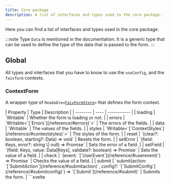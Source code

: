 ```yaml
---
title: Core package
description: A list of interfaces and types used in the core package.
---
```



Here you can find a list of interfaces and types used in the core package.

:::note
Type `Data` is mentioned in the documentation. It is a generic type that can be used to define the type of the data that is passed to the form.
:::

## Global

All types and interfaces that you have to know to use the `useConfig`, and the `faivform` contexts.

### ContextForm

A wrapper type of `Readable<`[`FaivFormStore`](/reference/#faivformstore)`>` that defines the form context.

<Tabs>
  <TabItem label="Definition">
    | Property | Type | Description |
    | -------- | ---- | ----------- |
    | loading | `Writable<boolean>` | Whether the form is loading or not. |
    | errors | `Writable<`[`Errors`](/reference/#errors)`<Data>>` | The errors of the fields. |
    | data | `Writable<Data>` | The values of the fields. |
    | styles | `Writable<`[`ContextStyles`](/reference/#contextstyles)`>` | The styles of the form. |
    | reset | `(clear?: boolean, starting?: Data) => void` | Resets the form. |
    | setError | `(field: Keys, error?: string \| null) => Promise<void>` | Sets the error of a field. |
    | setField | `(field: Keys, value: Data[Keys], validate?: boolean) => Promise<void>` | Sets the value of a field. |
    | check | `(event: `[`UserEvent`](/reference/#userevent)`<HTMLInputElement \| HTMLTextAreaElement, FocusEvent \| Event>) => Promise<void>` | Checks the value of a field. |
    | submit | `submit<T = Data>(action: `[`SubmitAction`](/reference/#submitaction)`<T>, config?: `[`SubmitConfig`](/reference/#submitconfig)`<T>) => `[`Submit`](/reference/#submit)` | Submits the form. |
  </TabItem>
  <TabItem label="Usage">
    ```svelte
    <script lang="ts">
      import { useForm } from "@tuentyfaiv/svelte-form";

      import type { ContextForm } from "@tuentyfaiv/svelte-form";

      const form: ContextForm<Data> = useForm("myform");
    </script>
    ```
  </TabItem>
</Tabs>

### ContextStyles

An interface that defines the field styles.

<Tabs>
  <TabItem label="Definition">
    | Property | Type | Description |
    | -------- | ---- | ----------- |
    | replace | `boolean \| undefined` | Whether the styles should replace the default styles or not. |
    | field | [`FieldStyles`](/reference/#fieldstyles) \| `undefined` | The styles of the [`Field`](/components/field/). |
    | select | [`SelectStyles`](/reference/#selectstyles) \| `undefined` | The styles of the [`Select`](/components/select/). |
    | option | [`OptionStyles`](/reference/#optionstyles) \| `undefined` | The styles of the [`Option`](/components/option/). |
    | file | [`FileStyles`](/reference/#filestyles) \| `undefined` | The styles of the [`File`](/components/file/). |
    | errors | [`ErrorsStyles`](/reference/#errorsstyles) \| `undefined` | The styles of the [`Errors`](/components/errors/). |
  </TabItem>
  <TabItem label="Usage">
    ```svelte
    <script lang="ts">
      import { useConfig, faivform, Field } from "@tuentyfaiv/svelte-form";
      import type { ContextStyles } from "@tuentyfaiv/svelte-form";

      const styles: ContextStyles = {
        // ... styles
      };

      // in root app
      useConfig(styles);
      // or in component
      const form = faivform({
        // ...config
        styles,
      });
    </script>

    // or pass directly
    <Field name="some-field" {styles} />

    ```
  </TabItem>
</Tabs>

## Faivform

All types and interfaces that you have to know to use the core package.

### FaivFormConfig

An interface that defines the config of the form.

<Tabs>
  <TabItem label="Properties">
    | Property | Type | Description |
    | -------- | ---- | ----------- |
    | fields | [`FieldsSchema`](/reference/#fieldsschema) \| [`Adapter`](/reference/#adapter) | The fields of the form. |
    | styles | [`ContextStyles`](/reference/#contextstyles) \| `undefined` | The styles of the form. |
    | context | `string \| undefined` | The context of the form. |
  </TabItem>
  <TabItem label="Usage">
    ```svelte
    <script lang="ts">
      import { faivform } from "@tuentyfaiv/svelte-form";

      import type { FaivFormConfig } from "@tuentyfaiv/svelte-form";

      const config: FaivFormConfig = {
        // ... config
      };

      const form = faivform(config);
    </script>
    ```
  </TabItem>
</Tabs>

### FaivFormStore

An interface that defines the store of the form.

<Tabs>
  <TabItem label="Properties">
    | Property | Type | Description |
    | -------- | ---- | ----------- |
    | loading | `Writable<boolean>` | Whether the form is loading or not. |
    | errors | `Writable<`[`Errors`](/reference/#errors)`<Data>>` | The errors of the fields. |
    | data | `Writable<Data>` | The values of the fields. |
    | styles | `Writable<`[`ContextStyles`](/reference/#contextstyles)`>` | The styles of the form. |
    | reset | `(clear?: boolean, starting?: Data) => void` | Resets the form. |
    | setError | `(field: Keys, error?: string \| null) => Promise<void>` | Sets the error of a field. |
    | setField | `(field: Keys, value: Data[Keys], validate?: boolean) => Promise<void>` | Sets the value of a field. |
    | check | `(event: `[`UserEvent`](/reference/#userevent)`<HTMLInputElement \| HTMLTextAreaElement, FocusEvent \| Event>) => Promise<void>` | Checks the value of a field. |
    | submit | `submit<T = Data>(action: `[`SubmitAction`](/reference/#submitaction)`<T>, config?: `[`SubmitConfig`](/reference/#submitconfig)`<T>) => `[`Submit`](/reference/#submit)` | Submits the form. |
  </TabItem>
  <TabItem label="Usage">
    ```svelte
    <script lang="ts">
      import { faivform } from "@tuentyfaiv/svelte-form";

      import type { Readable } from "svelte/store";
      import type { FaivFormStore } from "@tuentyfaiv/svelte-form";

      const form: Readable<FaivFormStore<Data>> = faivform({
        // ... config
      });
      const { ...methodsAndStores } = $form;
    </script>
    ```
  </TabItem>
</Tabs>

### Adapter
An abstract class that defines the methods that an adapter must implement.

<Tabs>
  <TabItem label="Definition">
    | Method | Description |
    | ------ | ----------- |
    | `initial(): { fields: Data; errors: `[`Errors`](/reference/#errors)`<Data>; }` | Returns the initial values of the fields and errors. |
    | `validate<T = Data>(data: T): Promise<void>` | Validates the data. |
    | `field(field: keyof Data, value: Data[keyof Data], errors: Writable<`[`Errors`](/reference/#errors)`<Data>>): Promise<void>` | Validates a field. |
    | `errors(error: unknown, errors: Writable<`[`Errors`](/reference/#errors)`<Data>>, handle?: (error: unknown) => (void \| Promise<void>)): Promise<void>` | Handles an error. |
  </TabItem>
  <TabItem label="Usage">
    ```typescript
    import { Adapter } from "@tuentyfaiv/svelte-form";

    class MyAdapter extends Adapter {
      // ... implementation
    }
    ```
  </TabItem>
</Tabs>

### SubmitAction

An type that defines the submit action.

<Tabs>
  <TabItem label="Properties">
    | Property | Type | Description |
    | -------- | ---- | ----------- |
    | values | `Data` | The values of the form. |
  </TabItem>
  <TabItem label="Usage">
    ```typescript
    import type { SubmitAction } from "@tuentyfaiv/svelte-form";

    const submitAction: SubmitAction<Data> = async (values) => {
      // ... do something with the values
    }
    ```
  </TabItem>
</Tabs>

### SubmitConfig

An interface that defines the submit config.

<Tabs>
  <TabItem label="Properties">
    | Property | Type | Description |
    | -------- | ---- | ----------- |
    | error | `((error: unknown) => (void \| Promise<void>)) \| undefined` | A function that handles the error. |
    | finish | `VoidFunction \| undefined` | A function that is called when the submit action is finished whether it was successful or not. |
    | reset | `boolean \| undefined` | Whether the form should be reset or not. |
    | initial | `Data \| undefined` | The initial values of the form. |
  </TabItem>
  <TabItem label="Usage">
    ```typescript
    import type { SubmitConfig } from "@tuentyfaiv/svelte-form";

    const submitConfig: SubmitConfig<Data> = {
      // ... config
    }
    ```
  </TabItem>
</Tabs>

### Submit

An type that defines the function that is called when the form is submitted.

<Tabs>
  <TabItem label="Definition">
    | Property | Type | Description |
    | -------- | ---- | ----------- |
    | event | [`UserEvent`](/reference/#userevent)`<HTMLFormElement, SubmitEvent>` | The submit event. |
  </TabItem>
  <TabItem label="Usage">
    ```svelte
    <script lang="ts">
      import { faivform } from "@tuentyfaiv/svelte-form";

      import type { Submit } from "@tuentyfaiv/svelte-form";

      const form = faivform({
        fields: // ... schema or adapter
      });

      const handleSubmit: Submit = $form.submit(async (values) => {
        // ... do something with the values
      });
    </script>

    <form on:submit={handleSubmit}>
      <!-- ... Fields -->
    </form>
    ```
  </TabItem>
</Tabs>

### UserEvent

An object type that defines the user event. It extends the native event to safely access the current target.

<Tabs>
  <TabItem label="Definition">
    | Property | Type | Description |
    | -------- | ---- | ----------- |
    | currentTarget | `EventTarget & Element` | The current target of the event. |
    | ... | `Event` | All the properties of the event used. |
  </TabItem>
  <TabItem label="Usage">
    ```typescript
    import type { UserEvent } from "@tuentyfaiv/svelte-form";

    function handleEvent(event: UserEvent<HTMLInputElement>) {
      // ... do something with the current target
    }
    ```
  </TabItem>
</Tabs>

### Errors

An object type that defines the errors of the fields.

<Tabs>
  <TabItem label="Definition">
    | Property | Type | Description |
    | -------- | ---- | ----------- |
    | \[field\] | `string \| null` | The error of a field. |
  </TabItem>
  <TabItem label="Usage">
    ```typescript
    import type { Errors } from "@tuentyfaiv/svelte-form";

    const errors: Errors<Data> = {
      // ... errors
    };
    ```
  </TabItem>
</Tabs>

## Schemas

All schemas are defined using TypeScript types. This means that you can use them to define the type of your data.

### FieldsSchema

A object type that defines a schema for a set of fields.

<Tabs>
  <TabItem label="Definition">
    | Property | Type | Description |
    | -------- | ---- | ----------- |
    | \[field\] | [`Schema`](/reference/#schema) \| [`FieldPropSchema`](/reference/#fieldpropschema) \| [`ArraySchema`](/reference/#arrayschema) \| `FieldsSchema` | A field schema. |
  </TabItem>
  <TabItem label="Usage">
    ```typescript
    import type { FieldsSchema } from "@tuentyfaiv/svelte-form";

    const schema = {
      // ... fields
    } satisfies FieldsSchema;
    ```
  </TabItem>
</Tabs>

### Schema

A type that defines the type of a field.

<Tabs>
  <TabItem label="Definition">
    | Value | Description |
    | ----- | ----------- |
    | `RegExp` | A regular expression. |
    | `"string"` | A string. |
    | `"number"` | A number. |
    | `"boolean"` | A boolean. |
    | `"date"` | A date. |
    | `"file"` | A file. |
  </TabItem>
  <TabItem label="Usage">
    ```typescript
    import type { Schema } from "@tuentyfaiv/svelte-form";

    const fieldSchema: Schema = "string";
    ```
  </TabItem>
</Tabs>

### FieldPropSchema

A object type that defines the type of a field.

<Tabs>
  <TabItem label="Definition">
    | Property | Type | Description |
    | -------- | ---- | ----------- |
    | type | [`Schema`](/reference/#schema) | The type of the field. |
    | required | `boolean \| undefined` | Whether the field is required or not. |
    | min | `number \| undefined` | The minimum value of the field. |
    | max | `number \| undefined` | The maximum value of the field. |
  </TabItem>
  <TabItem label="Usage">
    ```typescript
    import type { FieldPropSchema } from "@tuentyfaiv/svelte-form";

    const fieldSchema: FieldPropSchema = {
      type: "string",
      required: true,
      min: 5,
      max: 10,
    };
    ```
  </TabItem>
</Tabs>

### ArraySchema

A object type that defines the type of an array.

<Tabs>
  <TabItem label="Definition">
    | Property | Type | Description |
    | -------- | ---- | ----------- |
    | type | `"array"` | Indicates that the field is an array. |
    | item | [`Schema`](/reference/#schema) \| [`FieldPropSchema`](/reference/#fieldpropschema) \| `ArraySchema` \| [`FieldsSchema`](/reference/#fieldsschema) | The type of the items in the array. |
    | required | `boolean \| undefined` | Whether the array is required or not. |
    | min | `number \| undefined` | The minimum length of the array. |
    | max | `number \| undefined` | The maximum length of the array. |
  </TabItem>
  <TabItem label="Usage">
    ```typescript
    import type { ArraySchema } from "@tuentyfaiv/svelte-form";

    const arraySchema: ArraySchema = {
      type: "array",
      item: "string",
      required: true,
      min: 5,
      max: 10,
    };
    ```
  </TabItem>
</Tabs>

## Styles

All types and interfaces that you have to know to use the styles.

### FieldStyles

An interface that defines the field styles.

<Tabs>
  <TabItem label="Definition">
    | Property | Type | Description |
    | -------- | ---- | ----------- |
    | container | `string \| undefined` | Field container class |
    | label | `string \| undefined` | Field label class |
    | input | `string \| undefined` | Field input class |
    | area | `string \| undefined` | Field type textarea class |
    | check | `string \| undefined` | Field type checkbox class |
    | action | `string \| undefined` | Field type password action class |
    | icon | `string \| undefined` | Field type password icon class |
    | checked | `string \| undefined` | Field type checkbox checked icon |
    | error | `string \| undefined` | Field error class |
  </TabItem>
  <TabItem label="Usage">
    ```typescript
    import type { FieldStyles } from "@tuentyfaiv/svelte-form";

    const styles: FieldStyles = {
      // ... styles
    };
    ```
  </TabItem>
</Tabs>

### SelectStyles

An interface that defines the select styles.

<Tabs>
  <TabItem label="Definition">
    | Property | Type | Description |
    | -------- | ---- | ----------- |
    | container | `string \| undefined` | Select container class |
    | label | `string \| undefined` | Select label class |
    | select | `string \| undefined` | Select menu class |
    | value | `string \| undefined` | Select value class |
    | item | `string \| undefined` | Select item class |
    | remove | `string \| undefined` | Select remove class |
    | searchable | `string \| undefined` | Select searchable class |
    | nonsearchable | `string \| undefined` | Select nonsearchable class |
    | clear | `string \| undefined` | Select clear class |
    | arrow | `string \| undefined` | Select arrow class |
    | icon | `string \| undefined` | Select icon class |
    | options | `string \| undefined` | Select options class |
    | option | `string \| undefined` | Select option class |
    | empty | `string \| undefined` | Select empty class |
    | error | `string \| undefined` | Select error class |
  </TabItem>
  <TabItem label="Usage">
    ```typescript
    import type { SelectStyles } from "@tuentyfaiv/svelte-form";

    const styles: SelectStyles = {
      // ... styles
    };
    ```
  </TabItem>
</Tabs>

### OptionStyles

An interface that defines the option styles.

<Tabs>
  <TabItem label="Definition">
    | Property | Type | Description |
    | -------- | ---- | ----------- |
    | container | `string \| undefined` | Options container class |
    | legend | `string \| undefined` | Options label class |
    | option | `string \| undefined` | Option class |
    | label | `string \| undefined` | Option label class |
    | input | `string \| undefined` | Option input class |
    | content | `string \| undefined` | Option content class |
    | error | `string \| undefined` | Option error class |
  </TabItem>
  <TabItem label="Usage">
    ```typescript
    import type { OptionStyles } from "@tuentyfaiv/svelte-form";

    const styles: OptionStyles = {
      // ... styles
    };
    ```
  </TabItem>
</Tabs>

### FileStyles

An interface that defines the file styles.

<Tabs>
  <TabItem label="Definition">
    | Property | Type | Description |
    | -------- | ---- | ----------- |
    | container | `string \| undefined` | File container class |
    | item | `string \| undefined` | File item class |
    | cover | `string \| undefined` | File cover class |
    | remove | `string \| undefined` | File remove class |
    | items | `string \| undefined` | File items class |
    | retry | `string \| undefined` | File retry class |
    | content | `string \| undefined` | File content class |
    | label | `string \| undefined` | File label class |
    | input | `string \| undefined` | File input class |
    | error | `string \| undefined` | File error class |
  </TabItem>
  <TabItem label="Usage">
    ```typescript
    import type { FileStyles } from "@tuentyfaiv/svelte-form";

    const styles: FileStyles = {
      // ... styles
    };
    ```
  </TabItem>
</Tabs>

### ErrorsStyles

An interface that defines the errors styles.

<Tabs>
  <TabItem label="Definition">
    | Property | Type | Description |
    | -------- | ---- | ----------- |
    | container | `string \| undefined` | Errors list class |
    | item | `string \| undefined` | Errors item class |
  </TabItem>
  <TabItem label="Usage">
    ```typescript
    import type { ErrorsStyles } from "@tuentyfaiv/svelte-form";

    const styles: ErrorsStyles = {
      // ... styles
    };
    ```
  </TabItem>
</Tabs>

## Built-in components

All types and interfaces that you have to know to use the built-in components.

### SelectOption

An interface that defines the select option.

<Tabs>
  <TabItem label="Definition">
    | Property | Type | Description |
    | -------- | ---- | ----------- |
    | key | `string \| undefined` | The key of the option. |
    | label | `string` | The label of the option. |
    | value | `string` | The value of the option. |
    | fixed | `boolean \| undefined` | Whether the option is fixed or not. |
    | disabled | `boolean \| undefined` | Whether the option is disabled or not. |
  </TabItem>
  <TabItem label="Usage">
    ```typescript
    import type { SelectOption } from "@tuentyfaiv/svelte-form";

    const options: SelectOption[] = [
      // ... options list
    ];
    ```
  </TabItem>
</Tabs>

### OptionItem

An interface that defines the option item.

<Tabs>
  <TabItem label="Definition">
    | Property | Type | Description |
    | -------- | ---- | ----------- |
    | key | `string \| undefined` | The key of the option. |
    | label | `string \| undefined` | The label of the option. |
    | value | `string` | The value of the option. |
    | disabled | `boolean \| undefined` | Whether the option is disabled or not. |
  </TabItem>
  <TabItem label="Usage">
    ```typescript
    import type { OptionItem } from "@tuentyfaiv/svelte-form";

    const options: OptionItem[] = [
      // ... options list
    ];
    ```
  </TabItem>
</Tabs>